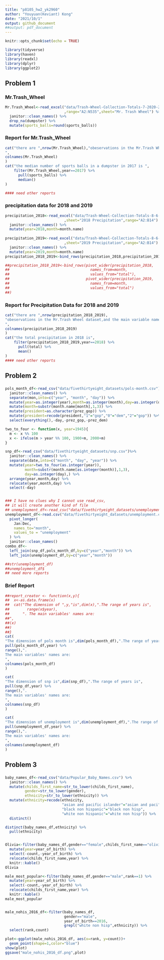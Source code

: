 ```yaml
---
title: "p8105_hw2_yk2960"
author: "Youyuan(Keviant) Kong"
date: "2021/10/1"
output: github_document
##output: pdf_document
---
```


```r
knitr::opts_chunk$set(echo = TRUE)
```

```r
library(tidyverse)
library(haven)
library(readxl)
library(dplyr)
library(ggplot2)

```
## Problem 1
### Mr.Trash_Wheel

```r
Mr.Trash_Wheel<-read_excel("data/Trash-Wheel-Collection-Totals-7-2020-2.xlsx"
                           ,range="A2:N535",sheet="Mr. Trash Wheel") %>% 
  janitor::clean_names() %>% 
  drop_na(dumpster) %>% 
  mutate(sports_balls=round(sports_balls))
```
### Report for Mr.Trash_Wheel
```r
cat("there are ",nrow(Mr.Trash_Wheel),"obeservations in the Mr.Trash Wheel dataset,and the main variable names are:
",
colnames(Mr.Trash_Wheel)
)
cat("the median number of sports balls in a dumpster in 2017 is ",
    filter(Mr.Trash_Wheel,year==2017) %>% 
      pull(sports_balls) %>% 
      median()
)

#### need other reports

```

### precipitation data for 2018 and 2019
```r
precipitation_2018<-read_excel("data/Trash-Wheel-Collection-Totals-8-6-19.xlsx"
                           ,sheet="2018 Precipitation",range="A2:B14") %>% 
  janitor::clean_names() %>% 
  mutate(year=2018,month=month.name)
  
precipitation_2019<-read_excel("data/Trash-Wheel-Collection-Totals-8-6-19.xlsx"
                           ,sheet="2019 Precipitation",range="A2:B14") %>% 
  janitor::clean_names() %>% 
  mutate(year=2019,month=month.name)
precipitation_2018_2019<-bind_rows(precipitation_2018,precipitation_2019)

##precipitation_2018_2019<-bind_rows(pivot_wider(precipitation_2018,
##                                     names_from=month,
##                                     values_from="total"),
##                                   pivot_wider(precipitation_2019,
##                                     names_from=month,
##                                     values_from="total")
##)

```
### Report for Precipitation Data for 2018 and 2019
```r
cat("there are ",nrow(precipitation_2018_2019),
"obeservations in the Mr.Trash Wheel dataset,and the main variable names are:
",
colnames(precipitation_2018_2019)
)
cat("the total precipitation in 2018 is",
    filter(precipitation_2018_2019,year==2018) %>% 
      pull(total) %>% 
      mean()
)
#### need other reports

```

## Problem 2
###
```r
pols_month_df<-read_csv("data/fivethirtyeight_datasets/pols-month.csv") %>% 
  janitor::clean_names() %>% 
  separate(mon,into=c("year", "month", "day")) %>% 
  mutate(year=as.integer(year),month=as.integer(month),day=as.integer(day),) %>% 
  mutate(month=substr(month.name[month],1,3)) %>% 
  mutate(president=as.character(prez_gop)) %>% 
  mutate(president=recode(president,"1"="gop","0"="dem","2"="gop")) %>% 
  select(everything(),-day,-prez_gop,-prez_dem)

two_to_four <- function(x, year=1945){
  m <- x %% 100
  x <- ifelse(m > year %% 100, 1900+m, 2000+m)
}

snp_df<-read_csv("data/fivethirtyeight_datasets/snp.csv")%>% 
  janitor::clean_names() %>% 
  separate(date,into=c("month", "day", "year")) %>% 
  mutate(year=two_to_four(as.integer(year)),
         month=substr(month.name[as.integer(month)],1,3),
         day=as.integer(day),) %>% 
  arrange(year,month,day) %>% 
  relocate(year,month,day) %>% 
  select(-day)


### I have no clues why I cannot use read_csv, 
## it will create another kind of file
## unemployment_df<-read_csv("data/fivethirtyeight_datasets/unemployment.csv")
unemployment_df<-read.csv("data/fivethirtyeight_datasets/unemployment.csv") %>% 
  pivot_longer(
    Jan:Dec,
    names_to="month",
    values_to = "unemployment"
  ) %>% 
  janitor::clean_names()
combo_df<-
  left_join(snp_df,pols_month_df,by=c("year","month")) %>% 
  left_join(unemployment_df,by=c("year","month"))

##str(unemployment_df)
##unemployment_df$
## need more reports
```

### Brief Report
```r
##report_creator <- function(x,y){
##  x<-as.data.frame(x)
##  cat("The dimension of ",y,"is",dim(x),".The range of years is",
##        range(x$year),
##      ". The main variables' names are:
##",
##(x)
##)
##}
cat(
"The dimension of pols month is",dim(pols_month_df),".The range of years is",
pull(pols_month_df,year) %>% 
range(),".
The main variables' names are:
",
colnames(pols_month_df)
)

cat(
"The dimension of snp is",dim(snp_df),".The range of years is",
pull(snp_df,year) %>% 
range(),".
The main variables' names are:
",
colnames(snp_df)
)

cat(
"The dimension of unemployment is",dim(unemployment_df),".The range of years is",
pull(unemployment_df,year) %>% 
range(),".
The main variables' names are:
",
colnames(unemployment_df)
)


```

## Problem 3
###
```r
baby_names_df<-read_csv("data/Popular_Baby_Names.csv") %>% 
  janitor::clean_names() %>% 
  mutate(childs_first_name=str_to_lower(childs_first_name),
         gender=str_to_lower(gender),
         ethnicity=str_to_lower(ethnicity)) %>%
  mutate(ethnicity=recode(ethnicity,
                          "asian and pacific islander"="asian and paci",
                          "black non hispanic"="black non hisp",
                          "white non hispanic"="white non hisp")) %>% 
  distinct()

distinct(baby_names_df,ethnicity) %>% 
  pull(ethnicity)


Olivia<-filter(baby_names_df,gender=="female",childs_first_name=="olivia") %>%
  mutate(year=year_of_birth) %>% 
  select(-count,-year_of_birth) %>% 
  relocate(childs_first_name,year) %>% 
  knitr::kable()
Olivia

male_most_popular<-filter(baby_names_df,gender=="male",rank==1) %>% 
  mutate(year=year_of_birth) %>% 
  select(-count,-year_of_birth) %>% 
  relocate(childs_first_name,year) %>% 
  knitr::kable()
male_most_popular


male_nohis_2016_df<-filter(baby_names_df,
                           gender=="male",
                           year_of_birth==2016,
                           grepl("white non hisp",ethnicity)) %>% 
  select(rank,count)

plot<-ggplot(male_nohis_2016_df, aes(x=rank, y=count))+
  geom_point(shape=1,color="blue")
show(plot)
ggsave("male_nohis_2016_df.png",plot)

```
